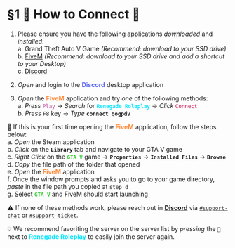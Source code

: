 # §1 🛜 How to Connect 🛜

1. Please ensure you have the following applications *downloaded* and *installed*:\
a. Grand Theft Auto V Game *(Recommend: download to your SSD drive)*\
b. [FiveM](https://fivem.net/) *(Recommend: download to your SSD drive and add a shortcut to your Desktop)*\
c. [Discord](https://discord.com/download)

2. *Open* and login to the <font color="#5661F5"> **Discord** </font> desktop application
3. *Open* the <font color="#FF8C3E"> **FiveM** </font> application and try *one* of the following methods:\
a. *Press* <font color="#BB4398"> `Play` </font> &rarr; *Search* for <font color="#00E5FF"> **`Renegade Roleplay`** </font> &rarr; *Click* <font color="#C30440"> `Connect` </font>\
b. *Press* `F8` key &rarr; *Type* **`connect qogpdv`**

📢 If this is your first time opening the <font color="#FF8C3E"> **FiveM** </font> application, follow the steps below:\
a. *Open* the Steam application\
b. *Click* on the **`Library`** tab and navigate to your GTA V game\
c. *Right Click* on the <font color="#32CD32"> **`GTA V`** </font> game → **`Properties`** → **`Installed Files`** → **`Browse`**\
d. *Copy* the file path of the folder that opened\
e. *Open* the <font color="#FF8C3E"> **FiveM** </font> application\
f. Once the window prompts and asks you to go to your game directory, *paste* in the file path you copied at `step d`\
g. Select <font color="#32CD32"> **`GTA V`** </font> and FiveM should start launching

⚠️ If none of these methods work, please reach out in [**Discord**](https://discord.gg/renegaderoleplay) via [`#support-chat`](https://discord.com/channels/1083964697532973157/1083965261750738984) or [`#support-ticket`](https://discord.com/channels/1083964697532973157/1083965258240110594).

💡 We recommend favoriting the server on the server list by *pressing* the `💟` next to <font color="#00E5FF"> **Renegade Roleplay** </font> to easily join the server again. 
